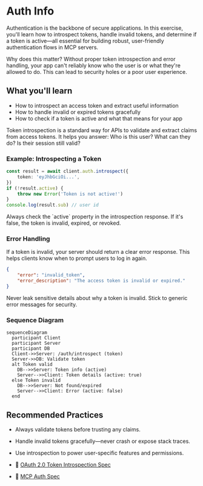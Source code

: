 # Auth Info

Authentication is the backbone of secure applications. In this exercise, you'll learn how to introspect tokens, handle invalid tokens, and determine if a token is active—all essential for building robust, user-friendly authentication flows in MCP servers.

Why does this matter? Without proper token introspection and error handling, your app can't reliably know who the user is or what they're allowed to do. This can lead to security holes or a poor user experience.

## What you'll learn

- How to introspect an access token and extract useful information
- How to handle invalid or expired tokens gracefully
- How to check if a token is active and what that means for your app

<callout-info>
	Token introspection is a standard way for APIs to validate and extract claims
	from access tokens. It helps you answer: Who is this user? What can they do?
	Is their session still valid?
</callout-info>

### Example: Introspecting a Token

```ts
const result = await client.auth.introspect({
	token: 'eyJhbGciOi...',
})
if (!result.active) {
	throw new Error('Token is not active!')
}
console.log(result.sub) // user id
```

<callout-success>
	Always check the `active` property in the introspection response. If it's
	false, the token is invalid, expired, or revoked.
</callout-success>

### Error Handling

If a token is invalid, your server should return a clear error response. This helps clients know when to prompt users to log in again.

```json filename="response.json"
{
	"error": "invalid_token",
	"error_description": "The access token is invalid or expired."
}
```

<callout-warning>
	Never leak sensitive details about why a token is invalid. Stick to generic
	error messages for security.
</callout-warning>

### Sequence Diagram

```mermaid
sequenceDiagram
  participant Client
  participant Server
  participant DB
  Client->>Server: /auth/introspect (token)
  Server->>DB: Validate token
  alt Token valid
    DB-->>Server: Token info (active)
    Server-->>Client: Token details (active: true)
  else Token invalid
    DB-->>Server: Not found/expired
    Server-->>Client: Error (active: false)
  end
```

## Recommended Practices

- Always validate tokens before trusting any claims.
- Handle invalid tokens gracefully—never crash or expose stack traces.
- Use introspection to power user-specific features and permissions.

- 📜 [OAuth 2.0 Token Introspection Spec](https://datatracker.ietf.org/doc/html/rfc7662)
- 📜 [MCP Auth Spec](https://modelcontextprotocol.io/specification/2025-06-18/client/auth)
